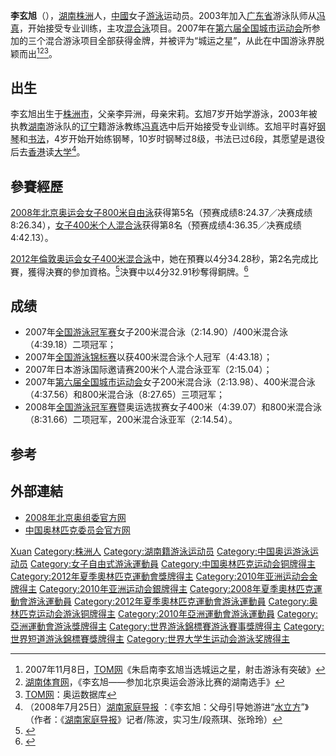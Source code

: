 {{Infobox Swimmer
| swimmername = 李玄旭
| image = 
| imagesize = 
| caption = 
| fullname =   
| nationality = {{PRC}}
| strokes = [[自由泳|自由泳]]、个人混合泳
| club = 
| collegeteam = 
| birth_date ={{birth date and age|1994|2|5}}<ref name="London2012">[http://www.london2012.com/athlete/li-xuanxu-1072471/ 2012年倫敦奧運網站運動員資料] {{webarchive|url=https://web.archive.org/web/20120801100810/http://www.london2012.com/athlete/li-xuanxu-1072471/ |date=2012-08-01 }}</ref>
| birth_place =  {{CHN}}[[湖南省|湖南省]][[株洲市|株洲市]]
| height = {{height|m=1.70}}
| weight = {{weight|kg=55}}
| medaltemplates =
{{MedalCountry | {{CHN}} }}
{{MedalSport|[[游泳|游泳]]}}
{{MedalCompetition|[[奧林匹克運動會|奧林匹克運動會]]}}
{{MedalBronze| [[2012年夏季奥林匹克运动会|2012年 伦敦]]|[[2012年夏季奧林匹克運動會游泳比賽|400米混合泳]]}}
{{MedalCompetition|[[世界游泳錦標賽|世界游泳錦標賽]]}}
{{MedalBronze|[[2011年世界游泳錦標賽|2011年 上海]]| 1500米自由泳}}
{{MedalCompetition|[[世界短道游泳錦標賽|世界短道游泳錦標賽]]}}
{{MedalBronze|[[世界短道游泳錦標賽|2010年 杜拜]]| 400米個人混合泳}}
{{MedalCompetition|[[亞洲運動會|亞洲運動會]]}}
{{MedalGold|[[2010年亞洲運動會|2010年 廣州]]| 800米自由泳}}
{{MedalSilver|[[2010年亞洲運動會|2010年 廣州]]| 400米个人混合泳}}
}}
'''李玄旭'''（{{bd|1994年|2月5日}}），[[湖南省|湖南]][[株洲市|株洲]]人，[[中华人民共和国|中國]]女子[[游泳|游泳]]运动员。2003年加入[[广东省|广东省]]游泳队师从[[冯真|冯真]]，开始接受专业训练，主攻[[混合泳|混合泳]]项目。2007年在[[中华人民共和国城市运动会|第六届全国城市运动会]]所参加的三个混合游泳项目全部获得金牌，并被评为“城运之星”，从此在中国游泳界脱颖而出<ref>2007年11月8日，[http://sports.tom.com/2007-11-08/070J/05076794.html TOM网]{{dead link|date=2018年3月 |bot=InternetArchiveBot |fix-attempted=yes }}《朱启南李玄旭当选城运之星，射击游泳有突破》</ref><ref>[http://www.sports.gov.cn/olympic/aoyun/ao2/2008728115133.htm 湖南体育网]{{dead link|date=2018年3月 |bot=InternetArchiveBot |fix-attempted=yes }}，《李玄旭——参加北京奥运会游泳比赛的湖南选手》</ref><ref>[http://data2008.sports.tom.com/athletes-1077.shtml TOM网]{{dead link|date=2018年3月 |bot=InternetArchiveBot |fix-attempted=yes }}：奥运数据库</ref>。

== 出生 ==
李玄旭出生于[[株洲市|株洲市]]，父亲李异洲，母亲宋莉。玄旭7岁开始学游泳，2003年被执教[[湖南|湖南]]游泳队的[[辽宁|辽宁]]籍游泳教练[[冯真|冯真]]选中后开始接受专业训练。玄旭平时喜好[[钢琴|钢琴]]和[[书法|书法]]，4岁开始开始练钢琴，10岁时钢琴过8级，书法已过6段，其愿望是退役后去[[香港|香港]]读[[大学|大学]]<ref>（2008年7月25日）[http://jtdb.hnol.net/article/20087/200872581920708743693.html 湖南家庭导报] {{webarchive|url=https://web.archive.org/web/20081122132428/http://jtdb.hnol.net/article/20087/200872581920708743693.html |date=2008-11-22 }}：《李玄旭：父母引导她游进“[[水立方|水立方]]”》（作者：《[[湖南家庭导报|湖南家庭导报]]》记者/陈波，实习生/段燕琪、张玲玲）</ref>。

== 參賽經歷 ==
[[2008年夏季奥林匹克运动会|2008年北京奥运会]][[2008年夏季奧林匹克運動會游泳比賽－女子800米自由泳|女子800米自由泳]]获得第5名（预赛成绩8:24.37／决赛成绩8:26.34），[[2008年夏季奧林匹克運動會游泳比賽－女子400米混合泳|女子400米个人混合泳]]获得第8名（预赛成绩4:36.35／决赛成绩4:42.13）。

[[2012年夏季奥林匹克运动会|2012年倫敦奥运会]][[2012年夏季奧林匹克運動會女子400米混合泳比賽|女子400米混合泳]]中，她在預賽以4分34.28秒，第2名完成比賽，獲得決賽的參加資格。<ref>{{Cite web |url=http://www.london2012.com/swimming/event/women-400m-individual-medley/phase=sww054900/index.html |title=2012年倫敦奧運賽程及賽果 |access-date=2012-08-16 |archive-date=2012-12-05 |archive-url=https://archive.is/20121205045751/http://www.london2012.com/swimming/event/women-400m-individual-medley/phase=sww054900/index.html |dead-url=no }}</ref>決賽中以4分32.91秒奪得銅牌。<ref>{{Cite web |url=http://www.london2012.com/swimming/event/women-400m-individual-medley/phase=sww054100/index.html |title=London 2012 Swimming,400m individual medley women Final |access-date=2012-08-16 |archive-date=2012-12-05 |archive-url=https://archive.today/20121205232316/http://www.london2012.com/swimming/event/women-400m-individual-medley/phase=sww054100/index.html |dead-url=no }}</ref>

== 成绩 ==
* 2007年[[全国游泳冠军赛|全国游泳冠军赛]]女子200米混合泳（2:14.90）/400米混合泳（4:39.18）二项冠军；
* 2007年[[全国游泳锦标赛|全国游泳锦标赛]]以获400米混合泳个人冠军（4:43.18）；
* 2007年日本游泳国际邀请赛200米个人混合泳亚军（2:15.04）；
* 2007年[[中华人民共和国城市运动会|第六届全国城市运动会]]女子200米混合泳（2:13.98）、400米混合泳（4:37.56）和800米混合泳（8:27.65）三项冠军；
* 2008年[[全国游泳冠军赛|全国游泳冠军赛]]暨奥运选拔赛女子400米（4:39.07）和800米混合泳（8:31.66）二项冠军，200米混合泳亚军（2:14.54）。 

== 参考 ==
{{reflist}}

== 外部連結 ==
* [http://2008.olympic.cn 2008年北京奥组委官方网] {{Wayback|url=http://2008.olympic.cn/ |date=20080905005640 }}
* [http://archery.sport.org.cn 中国奥林匹克委员会官方网] {{Wayback|url=http://archery.sport.org.cn/ |date=20200806135012 }}

{{2008 China Olympic Swimming Team}}
{{2012 China Olympic Swimming Team}}
{{亚洲运动会游泳比赛女子800米自由泳冠军}}

{{Authority control}}
{{DEFAULTSORT:Li Xuanxu}}
[[Category:李姓|Xuan]]
[[Category:株洲人|Category:株洲人]]
[[Category:湖南籍游泳运动员|Category:湖南籍游泳运动员]]
[[Category:中国奥运游泳运动员|Category:中国奥运游泳运动员]]
[[Category:女子自由式游泳運動員|Category:女子自由式游泳運動員]]
[[Category:中国奥林匹克运动会铜牌得主|Category:中国奥林匹克运动会铜牌得主]]
[[Category:2012年夏季奧林匹克運動會獎牌得主|Category:2012年夏季奧林匹克運動會獎牌得主]]
[[Category:2010年亚洲运动会金牌得主|Category:2010年亚洲运动会金牌得主]]
[[Category:2010年亚洲运动会銀牌得主|Category:2010年亚洲运动会銀牌得主]]
[[Category:2008年夏季奧林匹克運動會游泳運動員|Category:2008年夏季奧林匹克運動會游泳運動員]]
[[Category:2012年夏季奧林匹克運動會游泳運動員|Category:2012年夏季奧林匹克運動會游泳運動員]]
[[Category:奥林匹克运动会游泳铜牌得主|Category:奥林匹克运动会游泳铜牌得主]]
[[Category:2010年亞洲運動會游泳運動員|Category:2010年亞洲運動會游泳運動員]]
[[Category:亞洲運動會游泳獎牌得主|Category:亞洲運動會游泳獎牌得主]]
[[Category:世界游泳錦標賽游泳賽事獎牌得主|Category:世界游泳錦標賽游泳賽事獎牌得主]]
[[Category:世界短道游泳錦標賽獎牌得主|Category:世界短道游泳錦標賽獎牌得主]]
[[Category:世界大学生运动会游泳奖牌得主|Category:世界大学生运动会游泳奖牌得主]]